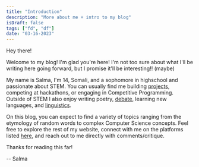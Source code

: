 ```yaml
---
title: "Introduction"
description: "More about me + intro to my blog"
isDraft: false
tags: ["fd", "df"]
date: "03-16-2023"
---
```


Hey there!

Welcome to my blog! I'm glad you're here! I'm not too sure about what I'll be writing here going forward, but I promise it'll be interesting!! (maybe)


My name is Salma, I'm 14, Somali, and a sophomore in highschool and passionate about STEM. You can usually find me building [projects](https://salmaj.me/projects), competing at hackathons, or engaging in Competitive Programming. Outside of STEM I also enjoy writing poetry, [debate](https://www.bostondebate.org/), learning new languages, and [linguistics](https://naclo.org/).

On this blog, you can expect to find a variety of topics ranging from the etymology of random words to complex Computer Science concepts. Feel free to explore the rest of my website, connect with me on the platforms listed [here](https://salmaj.me/), and reach out to me directly with comments/critique.

Thanks for reading this far!

-- Salma

